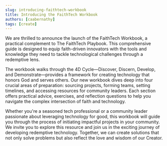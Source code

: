 ```yaml
---
slug: introducing-faithtech-workbook
title: Introducing the FaithTech Workbook
authors: [caabernathy]
tags: [create]
---
```


We are thrilled to announce the launch of the FaithTech Workbook, a practical complement to The FaithTech Playbook. This comprehensive guide is designed to equip faith-driven innovators with the tools and knowledge they need to tackle technological challenges through a redemptive lens.

<!--truncate-->

The workbook walks through the 4D Cycle—Discover, Discern, Develop, and Demonstrate—provides a framework for creating technology that honors God and serves others. Our new workbook dives deep into four crucial areas of preparation: sourcing projects, forming teams, setting timelines, and accessing resources for community leaders. Each section offers practical advice, exercises, and reflection questions to help you navigate the complex intersection of faith and technology.

Whether you're a seasoned tech professional or a community leader passionate about leveraging technology for good, this workbook will guide you through the process of initiating impactful projects in your community. We invite you to explore this resource and join us in the exciting journey of developing redemptive technology. Together, we can create solutions that not only solve problems but also reflect the love and wisdom of our Creator.
